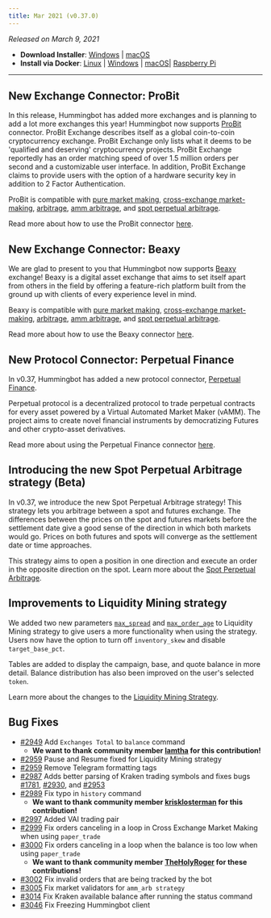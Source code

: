 ```yaml
---
title: Mar 2021 (v0.37.0)
---
```



_Released on March 9, 2021_

- **Download Installer**: [Windows](https://dist.hummingbot.io/hummingbot_v0.37.0_setup.exe) | [macOS](https://dist.hummingbot.io/hummingbot_v0.37.0.dmg)
- **Install via Docker**: [Linux](/installation/linux/#install-via-docker) | [Windows](/installation/windows/#install-via-docker) | [macOS](/installation/mac/#install-via-docker)| [Raspberry Pi](/installation/raspberry/)

---

## New Exchange Connector: ProBit

In this release, Hummingbot has added more exchanges and is planning to add a lot more exchanges this year! Hummingbot now supports [ProBit](https://www.probit.com/) connector. ProBit Exchange describes itself as a global coin-to-coin cryptocurrency exchange. ProBit Exchange only lists what it deems to be 'qualified and deserving' cryptocurrency projects. ProBit Exchange reportedly has an order matching speed of over 1.5 million orders per second and a customizable user interface. In addition, ProBit Exchange claims to provide users with the option of a hardware security key in addition to 2 Factor Authentication.

ProBit is compatible with [pure market making](https://docs.hummingbot.io/strategies/pure-market-making/), [cross-exchange market-making](/strategies/cross-exchange-market-making/), [arbitrage](/strategies/arbitrage/), [amm arbitrage](/strategies/amm-arb/), and [spot perpetual arbitrage](/strategies/spot-perpetual-arb/).

Read more about how to use the ProBit connector [here](/spot-connectors/probit/).

## New Exchange Connector: Beaxy

We are glad to present to you that Hummingbot now supports [Beaxy](https://beaxy.com/) exchange! Beaxy is a digital asset exchange that aims to set itself apart from others in the field by offering a feature-rich platform built from the ground up with clients of every experience level in mind.

Beaxy is compatible with [pure market making](https://docs.hummingbot.io/strategies/pure-market-making/), [cross-exchange market-making](/strategies/cross-exchange-market-making/), [arbitrage](/strategies/arbitrage/), [amm arbitrage](/strategies/amm-arb/), and [spot perpetual arbitrage](/strategies/spot-perpetual-arb/).

Read more about how to use the Beaxy connector [here](/spot-connectors/beaxy/).

## New Protocol Connector: Perpetual Finance

In v0.37, Hummingbot has added a new protocol connector, [Perpetual Finance](https://perp.fi/).

Perpetual protocol is a decentralized protocol to trade perpetual contracts for every asset powered by a Virtual Automated Market Maker (vAMM). The project aims to create novel financial instruments by democratizing Futures and other crypto-asset derivatives.

Read more about using the Perpetual Finance connector [here](/protocol-connectors/perp-fi/).

## Introducing the new Spot Perpetual Arbitrage strategy (Beta)

In v0.37, we introduce the new Spot Perpetual Arbitrage strategy! This strategy lets you arbitrage between a spot and futures exchange. The differences between the prices on the spot and futures markets before the settlement date give a good sense of the direction in which both markets would go. Prices on both futures and spots will converge as the settlement date or time approaches.

This strategy aims to open a position in one direction and execute an order in the opposite direction on the spot. Learn more about the [Spot Perpetual Arbitrage](/strategies/spot-perpetual-arb/).

## Improvements to Liquidity Mining strategy

We added two new parameters [`max_spread`](/strategies/liquidity-mining/#max_spread) and [`max_order_age`](/strategies/liquidity-mining/#max_order_age) to Liquidity Mining strategy to give users a more functionality when using the strategy. Users now have the option to turn off `inventory_skew` and disable `target_base_pct`.

Tables are added to display the campaign, base, and quote balance in more detail. Balance distribution has also been improved on the user's selected `token`.

Learn more about the changes to the [Liquidity Mining Strategy](/strategies/liquidity-mining/).

## Bug Fixes

- [#2949](https://github.com/CoinAlpha/hummingbot/pull/2949) Add `Exchanges Total` to `balance` command
  - **We want to thank community member [Iamtha](https://github.com/lamtha) for this contribution!**
- [#2959](https://github.com/CoinAlpha/hummingbot/pull/2959) Pause and Resume fixed for Liquidity Mining strategy
- [#2959](https://github.com/CoinAlpha/hummingbot/pull/2979) Remove Telegram formatting tags
- [#2987](https://github.com/CoinAlpha/hummingbot/pull/2987) Adds better parsing of Kraken trading symbols and fixes bugs [#1781](https://github.com/CoinAlpha/hummingbot/issues/1781), [#2930](https://github.com/CoinAlpha/hummingbot/issues/2930), and [#2953](https://github.com/CoinAlpha/hummingbot/issues/2953)
- [#2989](https://github.com/CoinAlpha/hummingbot/pull/2989) Fix typo in `history` command
  - **We want to thank community member [krisklosterman](https://github.com/krisklosterman) for this contribution!**
- [#2997](https://github.com/CoinAlpha/hummingbot/pull/2997) Added VAI trading pair
- [#2999](https://github.com/CoinAlpha/hummingbot/pull/2999) Fix orders canceling in a loop in Cross Exchange Market Making when using `paper_trade`
- [#3000](https://github.com/CoinAlpha/hummingbot/pull/3000) Fix orders canceling in a loop when the balance is too low when using `paper_trade`
  - **We want to thank community member [TheHolyRoger](https://github.com/TheHolyRoger) for these contributions!**
- [#3002](https://github.com/CoinAlpha/hummingbot/pull/3002) Fix invalid orders that are being tracked by the bot
- [#3005](https://github.com/CoinAlpha/hummingbot/pull/3005) Fix market validators for `amm_arb strategy`
- [#3014](https://github.com/CoinAlpha/hummingbot/pull/3014) Fix Kraken available balance after running the status command
- [#3046](https://github.com/CoinAlpha/hummingbot/pull/3046) Fix Freezing Hummingbot client
